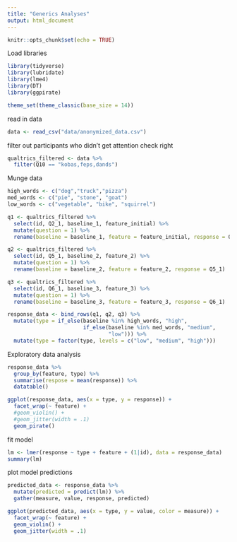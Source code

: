 ```yaml
---
title: "Generics Analyses"
output: html_document
---
```


```r
knitr::opts_chunk$set(echo = TRUE)
```

Load libraries
```r
library(tidyverse)
library(lubridate)
library(lme4)
library(DT)
library(ggpirate)

theme_set(theme_classic(base_size = 14))
```

read in data
```r
data <- read_csv("data/anonymized_data.csv")
```

filter out participants who didn't get attention check right
```r
qualtrics_filtered <- data %>%
  filter(Q10 == "kobas,feps,dands")
```

Munge data
```r
high_words <- c("dog","truck","pizza")
med_words <- c("pie", "stone", "goat")
low_words <- c("vegetable", "bike", "squirrel")

q1 <- qualtrics_filtered %>%
  select(id, Q2_1, baseline_1, feature_initial) %>%
  mutate(question = 1) %>%
  rename(baseline = baseline_1, feature = feature_initial, response = Q2_1)

q2 <- qualtrics_filtered %>%
  select(id, Q5_1, baseline_2, feature_2) %>%
  mutate(question = 1) %>%
  rename(baseline = baseline_2, feature = feature_2, response = Q5_1)

q3 <- qualtrics_filtered %>%
  select(id, Q6_1, baseline_3, feature_3) %>%
  mutate(question = 1) %>%
  rename(baseline = baseline_3, feature = feature_3, response = Q6_1)

response_data <- bind_rows(q1, q2, q3) %>%
  mutate(type = if_else(baseline %in% high_words, "high",
                        if_else(baseline %in% med_words, "medium",
                                "low"))) %>%
  mutate(type = factor(type, levels = c("low", "medium", "high")))
```

Exploratory data analysis
```r

response_data %>%
  group_by(feature, type) %>%
  summarise(respose = mean(response)) %>%
  datatable()

ggplot(response_data, aes(x = type, y = response)) + 
  facet_wrap(~ feature) +
  #geom_violin() +
  #geom_jitter(width = .1)
  geom_pirate()
```

fit model
```r

lm <- lmer(response ~ type + feature + (1|id), data = response_data)
summary(lm)
```

plot model predictions
```r
predicted_data <- response_data %>%
  mutate(predicted = predict(lm)) %>%
  gather(measure, value, response, predicted)

ggplot(predicted_data, aes(x = type, y = value, color = measure)) + 
  facet_wrap(~ feature) +
  geom_violin() +
  geom_jitter(width = .1)
```
